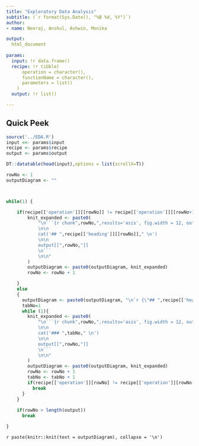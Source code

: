 ```yaml
---
title: "Exploratory Data Analysis"
subtitle: (`r format(Sys.Date(), "%B %d, %Y")`)
author: 
- name: Neeraj, Anshul, Ashwin, Monika

output: 
  html_document
   
params:
  input: !r data.frame()
  recipe: !r tibble(
      operation = character(),
      functionName = character(),
      parameters = list()
    )
  output: !r list()

---
```


## Quick Peek
```r
source('../EDA.R')
input <<- params$input
recipe <- params$recipe
output <- params$output

DT::datatable(head(input),options = list(scrollX=T))
```


     



```r

rowNo <- 1
outputDiagram <- ""



while(1) {

    if(recipe[['operation']][[rowNo]] != recipe[['operation']][[rowNo+1]]){
        knit_expanded <- paste0(
            "\n```{r chunk",rowNo,",results='asis', fig.width = 12, out.width = '100%', echo=FALSE}
            \n\n
            cat('## ",recipe[['heading']][[rowNo]]," \n')
            \n\n
            output[[",rowNo,"]]
            \n```
            \n\n"
        )
        outputDiagram <- paste0(outputDiagram, knit_expanded)
        rowNo <- rowNo + 1

    }
    else
    {
      outputDiagram <- paste0(outputDiagram, "\n`r {\"## ",recipe[['heading']][rowNo]," {.tabset}\"}`\n\n")
      tabNo=1
      while (1){
        knit_expanded <- paste0(
            "\n```{r chunk",rowNo,",results='asis', fig.width = 12, out.width = '100%', echo=FALSE}
            \n\n
            cat('### ",tabNo," \n')
            \n\n
            output[[",rowNo,"]]
            \n```
            \n\n"
        )
        outputDiagram <- paste0(outputDiagram, knit_expanded)
        rowNo <- rowNo + 1
        tabNo <- tabNo + 1
        if(recipe[['operation']][rowNo] != recipe[['operation']][rowNo-1])
          break
      }
    }
  
    if(rowNo > length(output))
      break    

}


```



`r paste(knitr::knit(text = outputDiagram), collapse = '\n')`

